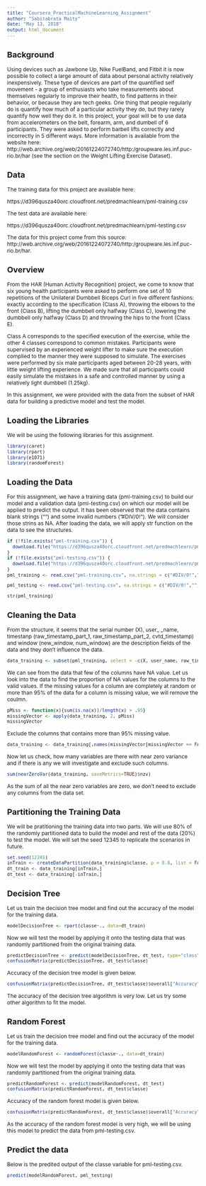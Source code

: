 ---
title: "Coursera_PracticalMachineLearning_Assignment"
author: "Sabitabrata Maity"
date: "May 13, 2018"
output: html_document
---
<style type="text/css">
body{ /* Normal  */
   font-size: 12px;
}
h2{ /* Normal  */
   font-size: 18px;
}
h3{ /* Normal  */
   font-size: 15px;
   font-weight : bold;
}
</style>

## Background

Using devices such as Jawbone Up, Nike FuelBand, and Fitbit it is now possible to collect a large amount of data about personal activity relatively inexpensively. These type of devices are part of the quantified self movement - a group of enthusiasts who take measurements about themselves regularly to improve their health, to find patterns in their behavior, or because they are tech geeks. One thing that people regularly do is quantify how much of a particular activity they do, but they rarely quantify how well they do it. In this project, your goal will be to use data from accelerometers on the belt, forearm, arm, and dumbell of 6 participants. They were asked to perform barbell lifts correctly and incorrectly in 5 different ways. More information is available from the website here: http://web.archive.org/web/20161224072740/http:/groupware.les.inf.puc-rio.br/har (see the section on the Weight Lifting Exercise Dataset).

## Data

The training data for this project are available here:

https://d396qusza40orc.cloudfront.net/predmachlearn/pml-training.csv

The test data are available here:

https://d396qusza40orc.cloudfront.net/predmachlearn/pml-testing.csv


The data for this project come from this source: http://web.archive.org/web/20161224072740/http:/groupware.les.inf.puc-rio.br/har.

## Overview

From the HAR (Human Activity Recognition) project, we come to know that six young health participants were asked to perform one set of 10 repetitions of the Unilateral Dumbbell Biceps Curl in five different fashions: exactly according to the specification (Class A), throwing the elbows to the front (Class B), lifting the dumbbell only halfway (Class C), lowering the dumbbell only halfway (Class D) and throwing the hips to the front (Class E).

Class A corresponds to the specified execution of the exercise, while the other 4 classes correspond to common mistakes. Participants were supervised by an experienced weight lifter to make sure the execution complied to the manner they were supposed to simulate. The exercises were performed by six male participants aged between 20-28 years, with little weight lifting experience. We made sure that all participants could easily simulate the mistakes in a safe and controlled manner by using a relatively light dumbbell (1.25kg).

In this assignment, we were provided with the data from the subset of HAR data for building a predictive model and test the model.

## Loading the Libraries

We will be using the following libraries for this assignment.

```{r message=FALSE}
library(caret)
library(rpart)
library(e1071)
library(randomForest)
```

## Loading the Data

For this assignment, we have a training data (pml-training.csv) to build our model and a validation data (pml-testing.csv) on which our model will be applied to predict the output. It has been observed that the data contains blank strings ("") and some invalid numbers ("#DIV/0!"). We will consider those strins as NA. After loading the data, we will apply str function on the data to see the structures.

```{r}
if (!file.exists("pml-training.csv")) {
  download.file("https://d396qusza40orc.cloudfront.net/predmachlearn/pml-training.csv" ,"pml-training.csv",method="auto")
}
if (!file.exists("pml-testing.csv")) {
  download.file("https://d396qusza40orc.cloudfront.net/predmachlearn/pml-testing.csv" ,"pml-testing.csv",method="auto")
}
pml_training <- read.csv("pml-training.csv", na.strings = c("#DIV/0!","","NA"))

pml_testing <- read.csv("pml-testing.csv", na.strings = c("#DIV/0!","","NA"))

str(pml_training)
```

## Cleaning the Data

From the structure, it seems that the serial number (X), user_ _name, timestanp (raw_timestamp_part_1, raw_timestamp_part_2, cvtd_timestamp) and window (new_window, num_window) are the description fields of the data and they don't influence the data.

```{r}
data_training <- subset(pml_training, select = -c(X, user_name, raw_timestamp_part_1, raw_timestamp_part_2, cvtd_timestamp, new_window, num_window))

```

We can see from the data that few of the columns have NA value. Let us look into the data to find the proportion of NA values for the columns to the valid values. If the missing values for a column are completely at random or more than 95% of the data for a column is missing value, we will remove the coulmn.

```{r}
pMiss <- function(x){sum(is.na(x))/length(x) > .95}
missingVector <- apply(data_training, 2, pMiss)
missingVector
```

Exclude the columns that contains more than 95% missing value.

```{r}
data_training <- data_training[,names(missingVector[missingVector == FALSE])]
```
Now let us check, how many variables are there with near zero variance and if there is any we will investigate and exclude such columns.

```{r}
sum(nearZeroVar(data_training, saveMetrics=TRUE)$nzv)
```

As the sum of all the near zero variables are zero, we don't need to exclude any columns from the data set. 

## Partitioning the Training Data

We will be pratitioning the training data into two parts. We will use 80% of the randomly partitioned data to build the model and rest of the data (20%) to test the model. We will set the seed 12345 to replicate the scenarios in future.

```{r}
set.seed(12345)
inTrain <- createDataPartition(data_training$classe, p = 0.8, list = FALSE)
dt_train <- data_training[inTrain,]
dt_test <- data_training[-inTrain,]
```

## Decision Tree

Let us train the decision tree model and find out the accuracy of the model for the training data.

```{r}
modelDecisionTree <- rpart(classe~., data=dt_train)
```

Now we will test the model by applying it onto the testing data that was randomly partitioned from the original training data.

```{r}
predictDecisionTree <- predict(modelDecisionTree, dt_test, type="class")
confusionMatrix(predictDecisionTree, dt_test$classe)
```

Accuracy of the decision tree model is given below.

```{r}
confusionMatrix(predictDecisionTree, dt_test$classe)$overall["Accuracy"]
```

The accuracy of the decision tree algorithm is very low. Let us try some other algorithm to fit the model.

## Random Forest

Let us train the decision tree model and find out the accuracy of the model for the training data.

```{r}
modelRandomForest <- randomForest(classe~., data=dt_train)
```

Now we will test the model by applying it onto the testing data that was randomly partitioned from the original training data.

```{r}
predictRandomForest <- predict(modelRandomForest, dt_test)
confusionMatrix(predictRandomForest, dt_test$classe)
```

Accuracy of the random forest model is given below.

```{r}
confusionMatrix(predictRandomForest, dt_test$classe)$overall["Accuracy"]
```

As the accuracy of the random forest model is very high, we will be using this model to predict the data from pml-testing.csv.

## Predict the data

Below is the predited output of the classe variable for pml-testing.csv.

```{r}
predict(modelRandomForest, pml_testing)
```

